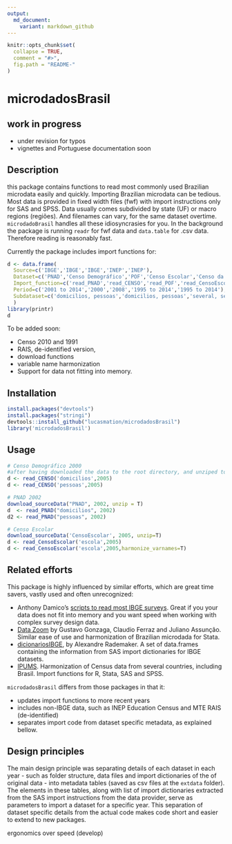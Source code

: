 ```yaml
---
output:
  md_document:
    variant: markdown_github
---
```


<!-- README.md is generated from README.Rmd. Please edit that file -->

```r
knitr::opts_chunk$set(
  collapse = TRUE,
  comment = "#>",
  fig.path = "README-"
)
```


# microdadosBrasil

## work in progress 

* under revision for typos
* vignettes and Portuguese documentation soon

## Description 

this package contains functions to read most commonly used Brazilian microdata easily and quickly. Importing Brazilian microdata can be tedious. Most data is provided in fixed width files (fwf) with import instructions only for SAS and SPSS. Data usually comes subdivided by state (UF) or macro regions (regiões). And filenames can vary, for the same dataset overtime. `microdadoBrasil` handles all these idiosyncrasies for you. In the background the package is running `readr` for fwf data and `data.table` for .csv data. Therefore reading is reasonably fast.

Currently the package includes import functions for:
  
```r
d <- data.frame(
  Source=c('IBGE','IBGE','IBGE','INEP','INEP'),
  Dataset=c('PNAD','Censo Demográfico','POF','Censo Escolar','Censo da Educação Superior'),
  Import_function=c('read_PNAD','read_CENSO','read_POF','read_CensoEscolar','read_CensoEducSuperior'),
  Period=c('2001 to 2014','2000','2008','1995 to 2014','1995 to 2014'),
  Subdataset=c('domicilios, pessoas','domicilios, pessoas','several, see details','escolas, ..., see detials','see details')
  )
library(printr)
d
```

To be added soon:

* Censo 2010 and 1991
* RAIS, de-identified version,
* download functions
* variable name harmonization
* Support for data not fitting into memory. 


## Installation

```r
install.packages("devtools")
install.packages("stringi") 
devtools::install_github("lucasmation/microdadosBrasil")
library('microdadosBrasil')
```

## Usage

```r
# Censo Demográfico 2000
#after having downloaded the data to the root directory, and unziped to root run
d <- read_CENSO('domicilios',2005)
d <- read_CENSO('pessoas',2005)

# PNAD 2002
download_sourceData("PNAD", 2002, unzip = T)
d  <- read_PNAD("domicilios", 2002)
d2 <- read_PNAD("pessoas", 2002)

# Censo Escolar
download_sourceData('CensoEscolar', 2005, unzip=T)
d <- read_CensoEscolar('escola',2005)
d <- read_CensoEscolar('escola',2005,harmonize_varnames=T)
```

## Related efforts

This package is highly influenced by similar efforts, which are great time savers, vastly used  and often unrecognized:

* Anthony Damico's [scripts to read most IBGE surveys](http://www.asdfree.com/). Great if you your data does not fit into memory and you want speed when working with complex survey design data. 
* [Data Zoom](http://www.econ.puc-rio.br/datazoom/) by Gustavo Gonzaga, Claudio Ferraz and Juliano Assunção.  Similar ease of use and harmonization of Brazilian microdada for Stata. 
* [dicionariosIBGE](https://cran.r-project.org/web/packages/dicionariosIBGE/index.html), by 	Alexandre Rademaker. A set of data.frames containing the information from SAS import dictionaries for IBGE datasets.
* [IPUMS](https://international.ipums.org/international/). Harmonization of Census data from several countries, including Brasil. Import functions for R, Stata, SAS and SPSS. 

`microdadosBrasil` differs from those packages in that it: 

* updates import functions to more recent years
* includes non-IBGE data, such as INEP Education Census and MTE RAIS (de-identified)
* separates import code from dataset specific metadata, as explained bellow.


## Design principles

The main design principle was separating details of each dataset in each year - such as folder structure, data files and import dictionaries of the of original data - into metadata tables (saved as csv files at the `extdata` folder). The elements in these tables, along with list of import dictionaries extracted from the SAS import instructions from the data provider,  serve as parameters to import a dataset for a specific year. This separation of dataset specific details from the actual code makes code short and easier to extend to new packages.   

ergonomics over speed (develop)


